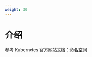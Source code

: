 ```yaml
---
weight: 30
---
```


# 介绍

参考 Kubernetes 官方网站文档：[命名空间](https://kubernetes.io/zh-cn/docs/concepts/overview/working-with-objects/namespaces/)
